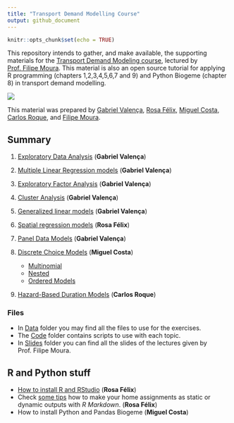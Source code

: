 ```yaml
---
title: "Transport Demand Modelling Course"
output: github_document
---
```


```r
knitr::opts_chunk$set(echo = TRUE)
```
This repository intends to gather, and make available, the supporting materials for the [Transport Demand Modeling course](https://fenix.tecnico.ulisboa.pt/disciplinas/MPTra/2020-2021/1-semestre/materiais-de-apoio), lectured by [Prof. Filipe Moura](https://ushift.tecnico.ulisboa.pt/team-filipe-moura/).
This material is also an open source tutorial for applying R programming (chapters 1,2,3,4,5,6,7 and 9) and Python Biogeme (chapter 8) in transport demand modelling.     


![](README_files/ISTlogo.png)

This material was prepared by [Gabriel Valença](https://ushift.tecnico.ulisboa.pt/team-gabriel-valenca/), [Rosa Félix](https://ushift.tecnico.ulisboa.pt/team-rosa-felix/), [Miguel Costa](https://ushift.tecnico.ulisboa.pt/team-miguel-costa/), [Carlos Roque](https://ushift.tecnico.ulisboa.pt/team-carlos-roque/), and [Filipe Moura](https://ushift.tecnico.ulisboa.pt/team-filipe-moura/). 


## Summary

  1. [Exploratory Data Analysis](1-ExploratoryDataAnalysis.md) (**Gabriel Valença**)
  2. [Multiple Linear Regression models](2-MultipleLinearRegression.md) (**Gabriel Valença**)
  3. [Exploratory Factor Analysis](3-FactorAnalysis.md) (**Gabriel Valença**)
  4. [Cluster Analysis](4-ClusterAnalysis.md) (**Gabriel Valença**)
  5. [Generalized linear models](5-GeneralizedLinearModels.md) (**Gabriel Valença**)
  6. [Spatial regression models](6-SpatialModels.md) (**Rosa Félix**)
  7. [Panel Data Models](7-PanelModels.md) (**Gabriel Valença**)
  8. [Discrete Choice Models](8-DiscreteChoiceModels/) (**Miguel Costa**)
  
     * [Multinomial](8-DiscreteChoiceModels/8.1-MultinomialLogitAndProbitModels/) 
     * [Nested](8-DiscreteChoiceModels/8.2-NestedLogitModels/)
     * [Ordered Models](8-DiscreteChoiceModels/8.3-OrderedLogitModels/) 
     
  
  9. [Hazard-Based Duration Models](9-HazardBasedModels.md) (**Carlos Roque**)
  
### Files
* In [Data](Data/) folder you may find all the files to use for the exercises.   
* The [Code](Code/) folder contains scripts to use with each topic.
* In [Slides](Slides/) folder you can find all the slides of the lectures given by Prof. Filipe Moura.

## R and Python stuff
* [How to install R and RStudio](0-InstallR.md) (**Rosa Félix**)
* Check [some tips](RMarkdownReports.md) how to make your home assignments as static or dynamic outputs with *R Markdown*. (**Rosa Félix**)
* How to install Python and Pandas Biogeme (**Miguel Costa**)

